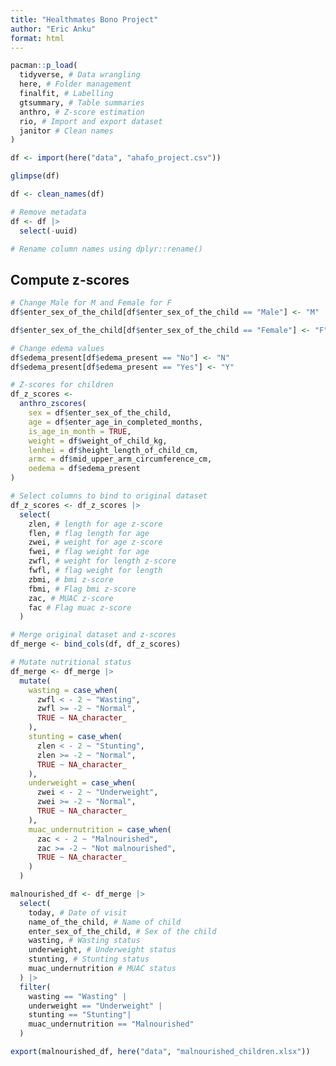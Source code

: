```yaml
---
title: "Healthmates Bono Project"
author: "Eric Anku"
format: html
---
```


```r
pacman::p_load(
  tidyverse, # Data wrangling
  here, # Folder management
  finalfit, # Labelling
  gtsummary, # Table summaries
  anthro, # Z-score estimation
  rio, # Import and export dataset
  janitor # Clean names
)
```

```r
df <- import(here("data", "ahafo_project.csv"))
```

```r
glimpse(df)
```

```r
df <- clean_names(df)
```


```r
# Remove metadata
df <- df |> 
  select(-uuid)
```


```r
# Rename column names using dplyr::rename()
```


## Compute z-scores

```r
# Change Male for M and Female for F
df$enter_sex_of_the_child[df$enter_sex_of_the_child == "Male"] <- "M"

df$enter_sex_of_the_child[df$enter_sex_of_the_child == "Female"] <- "F"

# Change edema values
df$edema_present[df$edema_present == "No"] <- "N"
df$edema_present[df$edema_present == "Yes"] <- "Y"
```



```r
# Z-scores for children
df_z_scores <- 
  anthro_zscores(
    sex = df$enter_sex_of_the_child,
    age = df$enter_age_in_completed_months,
    is_age_in_month = TRUE, 
    weight = df$weight_of_child_kg, 
    lenhei = df$height_length_of_child_cm, 
    armc = df$mid_upper_arm_circumference_cm, 
    oedema = df$edema_present
)
```

```r
# Select columns to bind to original dataset
df_z_scores <- df_z_scores |>
  select(
    zlen, # length for age z-score
    flen, # flag length for age
    zwei, # weight for age z-score
    fwei, # flag weight for age
    zwfl, # weight for length z-score
    fwfl, # flag weight for length
    zbmi, # bmi z-score
    fbmi, # Flag bmi z-score
    zac, # MUAC z-score
    fac # Flag muac z-score
  )
```


```r
# Merge original dataset and z-scores
df_merge <- bind_cols(df, df_z_scores)
```

```r
# Mutate nutritional status
df_merge <- df_merge |>
  mutate(
    wasting = case_when(
      zwfl < - 2 ~ "Wasting",
      zwfl >= -2 ~ "Normal",
      TRUE ~ NA_character_
    ),
    stunting = case_when(
      zlen < - 2 ~ "Stunting",
      zlen >= -2 ~ "Normal",
      TRUE ~ NA_character_
    ),
    underweight = case_when(
      zwei < - 2 ~ "Underweight",
      zwei >= -2 ~ "Normal",
      TRUE ~ NA_character_
    ),
    muac_undernutrition = case_when(
      zac < - 2 ~ "Malnourished",
      zac >= -2 ~ "Not malnourished",
      TRUE ~ NA_character_
    )
  )
```

```r
malnourished_df <- df_merge |>
  select(
    today, # Date of visit
    name_of_the_child, # Name of child
    enter_sex_of_the_child, # Sex of the child
    wasting, # Wasting status
    underweight, # Underweight status
    stunting, # Stunting status
    muac_undernutrition # MUAC status
  ) |>
  filter(
    wasting == "Wasting" |
    underweight == "Underweight" |
    stunting == "Stunting"|
    muac_undernutrition == "Malnourished"
  )
```

```r
export(malnourished_df, here("data", "malnourished_children.xlsx"))
```




